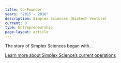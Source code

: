 ```yaml
---
title: Co-Founder
years: "2015 - 2016"
description: Simplex Sciences (Biotech Venture)
current: 0
type: Entrepreneurship
page-layout: article
---
```


The story of Simplex Sciences began with...

[Learn more about Simplex Science's current operations](https://www.simplexsciences.com/)
